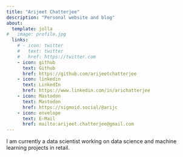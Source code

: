 ```yaml
---
title: "Arijeet Chatterjee"
description: "Personal website and blog"
about:
  template: jolla
#   image: profile.jpg
  links:
    # - icon: twitter
    #   text: twitter
    #   href: https://twitter.com
    - icon: github
      text: Github
      href: https://github.com/arijeetchatterjee
    - icon: linkedin
      text: LinkedIn
      href: https://www.linkedin.com/in/arichatterjee
    - icon: Mastodon
      text: Mastodon
      href: https://sigmoid.social/@arijc
    - icon: envelope
      text: E-Mail
      href: mailto:arijeet.chatterjee@gmail.com
---
```


I am currently a data scientist working on data science and machine learning projects in retail.

<!-- ### Education

::: {.d-flex .justify-content-between}
::: {}
**University of British Columbia**  
Master of Data Science  
:::
::: {.text-end}
Vancouver, Canada 

::: {.d-flex .justify-content-between}
::: {}
**HEC Paris**  
MBA  
:::
::: {.text-end}
Jouy-en-Josas, France  -->


<!-- University of British Columbia | Vancouver, Canada
Master of Data Science | Sept 2021 - June 2022

HEC Paris | France
MBA | Sept 2008 - May 2010 -->

